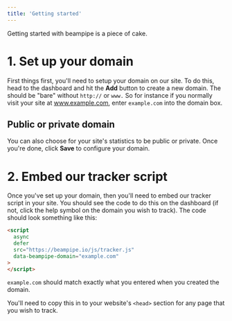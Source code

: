 ```yaml
---
title: 'Getting started'
---
```


Getting started with beampipe is a piece of cake.



# 1. Set up your domain

First things first, you'll need to setup your domain on our site. To do this, head to the dashboard and hit the **Add** button to create a new domain. The should be "bare" without `http://` or `www.` So for instance if you normally visit your site at www.example.com, enter `example.com` into the domain box.


## Public or private domain

You can also choose for your site's statistics to be public or private. Once you're done, click **Save** to configure your domain.



# 2. Embed our tracker script

Once you've set up your domain, then you'll need to embed our tracker script in your site. You should see the code to do this on the dashboard (if not, click the help symbol on the domain you wish to track). The code should look something like this:

```html
<script
  async
  defer
  src="https://beampipe.io/js/tracker.js"
  data-beampipe-domain="example.com"
>
</script>
```

`example.com` should match exactly what you entered when you created the domain.

You'll need to copy this in to your website's `<head>` section for any page that you wish to track.
